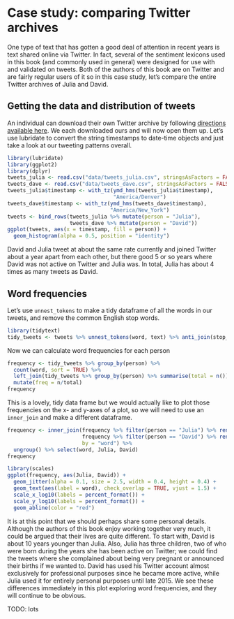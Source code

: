 # Case study: comparing Twitter archives {#twitter}

One type of text that has gotten a good deal of attention in recent years is text shared online via Twitter. In fact, several of the sentiment lexicons used in this book (and commonly used in general) were designed for use with and validated on tweets. Both of the authors of this book are on Twitter and are fairly regular users of it so in this case study, let's compare the entire Twitter archives of Julia and David.

## Getting the data and distribution of tweets

An individual can download their own Twitter archive by following [directions available here](https://support.twitter.com/articles/20170160). We each downloaded ours and will now open them up. Let's use lubridate to convert the string timestamps to date-time objects and just take a look at our tweeting patterns overall.

```r
library(lubridate)
library(ggplot2)
library(dplyr)
tweets_julia <- read.csv("data/tweets_julia.csv", stringsAsFactors = FALSE)
tweets_dave <- read.csv("data/tweets_dave.csv", stringsAsFactors = FALSE)
tweets_julia$timestamp <- with_tz(ymd_hms(tweets_julia$timestamp), 
                                  "America/Denver")
tweets_dave$timestamp <- with_tz(ymd_hms(tweets_dave$timestamp), 
                                 "America/New_York")
tweets <- bind_rows(tweets_julia %>% mutate(person = "Julia"),
                    tweets_dave %>% mutate(person = "David"))
ggplot(tweets, aes(x = timestamp, fill = person)) +
  geom_histogram(alpha = 0.5, position = "identity")
```
David and Julia tweet at about the same rate currently and joined Twitter about a year apart from each other, but there good 5 or so years where David was not active on Twitter and Julia was. In total, Julia has about 4 times as many tweets as David.

## Word frequencies

Let's use `unnest_tokens` to make a tidy dataframe of all the words in our tweets, and remove the common English stop words.

```r
library(tidytext)
tidy_tweets <- tweets %>% unnest_tokens(word, text) %>% anti_join(stop_words)
```

Now we can calculate word frequencies for each person

```r
frequency <- tidy_tweets %>% group_by(person) %>% 
  count(word, sort = TRUE) %>% 
  left_join(tidy_tweets %>% group_by(person) %>% summarise(total = n())) %>%
  mutate(freq = n/total)
frequency
```

This is a lovely, tidy data frame but we would actually like to plot those frequencies on the x- and y-axes of a plot, so we will need to use an `inner_join` and make a different dataframe.

```r
frequency <- inner_join(frequency %>% filter(person == "Julia") %>% rename(Julia = freq),
                        frequency %>% filter(person == "David") %>% rename(David = freq),
                        by = "word") %>% 
  ungroup() %>% select(word, Julia, David)
frequency

library(scales)
ggplot(frequency, aes(Julia, David)) +
  geom_jitter(alpha = 0.1, size = 2.5, width = 0.4, height = 0.4) +
  geom_text(aes(label = word), check_overlap = TRUE, vjust = 1.5) +
  scale_x_log10(labels = percent_format()) +
  scale_y_log10(labels = percent_format()) +
  geom_abline(color = "red")
```


It is at this point that we should perhaps share some personal details. Although the authors of this book enjoy working together very much, it could be argued that their lives are quite different. To start with, David is about 10 years younger than Julia. Also, Julia has three children, two of who were born during the years she has been active on Twitter; we could find the tweets where she complained about being very pregnant or announced their births if we wanted to. David has used his Twitter account almost exclusively for professional purposes since he became more active, while Julia used it for entirely personal purposes until late 2015. We see these differences immediately in this plot exploring word frequencies, and they will continue to be obvious.

TODO: lots
